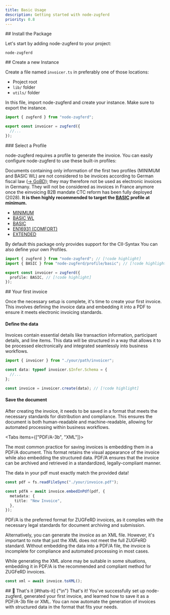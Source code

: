 ```yaml
---
title: Basic Usage
description: Getting started with node-zugferd
priority: 0.8
---
```


<Steps>

<Step>
## Install the Package

Let's start by adding node-zugferd to your project:

```package-install
node-zugferd
```

<GithubInfo owner="jslno" repo="node-zugferd" />

</Step>

<Step>
## Create a new Instance

Create a file named `invoicer.ts` in preferably one of those locations:

- Project root
- `lib/` folder
- `utils/` folder

In this file, import node-zugferd and create your instance. Make sure to export the instance.

```ts title="invoicer.ts"
import { zugferd } from "node-zugferd";

export const invoicer = zugferd({
  //...
});
```

</Step>

<Step>
### Select a Profile

node-zugferd requires a profile to generate the invoice. You can easily configure node-zugferd to use these built-in profiles:

<Callout type="warn">Documents containing only information of the first two profiles (MINIMUM and
BASIC WL) are not considered to be invoices according to German fiscal law ([&#8594;
GoBD](https://www.bundesfinanzministerium.de/Content/DE/Downloads/BMF_Schreiben/Weitere_Steuerthemen/Abgabenordnung/2019-11-28-GoBD.html));
they may therefore not be used as electronic invoices in Germany. They will
not be considered as invoices in France anymore once the einvoicing B2B
mandate CTC reform has been fully deployed (2028). **It is then highly
recommended to target the [BASIC](/docs/profiles/basic) profile at minimum.**</Callout>

- [MINIMUM](/docs/profiles/minimum)
- [BASIC WL](/docs/profiles/basic-wl)
- [BASIC](/docs/profiles/basic)
- [EN16931 (COMFORT)](/docs/profiles/en16931)
- [EXTENDED](/docs/profiles/extended)

<Callout type="info">By default this package only provides support for the CII-Syntax</Callout>
<Callout type="tip">You can also define your own Profiles.</Callout>

```ts title="invoicer.ts"
import { zugferd } from "node-zugferd"; // [!code highlight]
import { BASIC } from "node-zugferd/profile/basic"; // [!code highlight]

export const invoicer = zugferd({
  profile: BASIC, // [!code highlight]
});
```

</Step>

<Step>
## Your first invoice

Once the necessary setup is complete, it's time to create your first invoice. This involves defining the invoice data and embedding it into a PDF to ensure it meets electronic invoicing standards.

</Step>

<Step>

#### Define the data

Invoices contain essential details like transaction information, participant details, and line items. This data will be structured in a way that allows it to be processed electronically and integrated seamlessly into business workflows.

```ts
import { invoicer } from "./your/path/invoicer";

const data: typeof invoicer.$Infer.Schema = {
  //...
};

const invoice = invoicer.create(data); // [!code highlight]
```

</Step>

<Step>

#### Save the document

After creating the invoice, it needs to be saved in a format that meets the necessary standards for distribution and compliance. This ensures the document is both human-readable and machine-readable, allowing for automated processing within business workflows.

<Tabs items={["PDF/A-3b", "XML"]}>
<Tab value="PDF/A-3b">

The most common practice for saving invoices is embedding them in a PDF/A document. This format retains the visual appearance of the invoice while also embedding the structured data. PDF/A ensures that the invoice can be archived and retrieved in a standardized, legally-compliant manner.

<Callout type="warn">The data in your pdf must exactly match the provided data!</Callout>

```ts
const pdf = fs.readFileSync("./your/invoice.pdf");

const pdfA = await invoice.embedInPdf(pdf, {
  metadata: {
    title: "New Invoice",
  },
});
```

PDF/A is the preferred format for ZUGFeRD invoices, as it complies with the necessary legal standards for document archiving and submission.

</Tab>

<Tab value="XML">

Alternatively, you can generate the invoice as an XML file. However, it's important to note that just the XML does not meet the full ZUGFeRD standard. Without embedding the data into a PDF/A file, the invoice is incomplete for compliance and automated processing in most cases.

<Callout type="warn">While generating the XML alone may be suitable in some situations, embedding
it in PDF/A is the recommended and compliant method for ZUGFeRD invoices.</Callout>

```ts
const xml = await invoice.toXML();
```

</Tab>
</Tabs>

</Step>

<Step>
  ## &#x1F389; That's it [#thats-it]
  {"\n"}
  That's it! You've successfully set up node-zugferd, generated your first
  invoice, and learned how to save it as a PDF/A-3b file or XML. You can now
  automate the generation of invoices with structured data in the format that
  fits your needs.
</Step>

</Steps>
